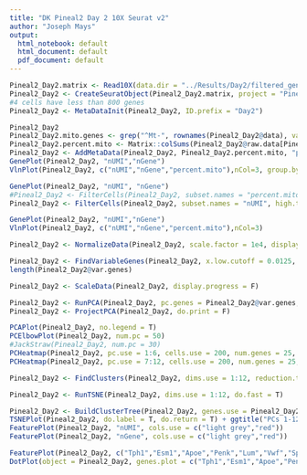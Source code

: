 ```yaml
---
title: "DK Pineal2 Day 2 10X Seurat v2"
author: "Joseph Mays"
output:
  html_notebook: default
  html_document: default
  pdf_document: default
---
```


```r
Pineal2_Day2.matrix <- Read10X(data.dir = "../Results/Day2/filtered_gene_bc_matrices/Rnor6.0.90_10X/")
Pineal2_Day2 <- CreateSeuratObject(Pineal2_Day2.matrix, project = "Pineal2_Day2", min.cells = 2, min.genes = 800)
#4 cells have less than 800 genes
Pineal2_Day2 <- MetaDataInit(Pineal2_Day2, ID.prefix = "Day2")
```

```r
Pineal2_Day2
Pineal2_Day2.mito.genes <- grep("^Mt-", rownames(Pineal2_Day2@data), value = T)
Pineal2_Day2.percent.mito <- Matrix::colSums(Pineal2_Day2@raw.data[Pineal2_Day2.mito.genes, ])/Matrix::colSums(Pineal2_Day2@raw.data)
Pineal2_Day2 <- AddMetaData(Pineal2_Day2, Pineal2_Day2.percent.mito, "percent.mito")
GenePlot(Pineal2_Day2, "nUMI","nGene")
VlnPlot(Pineal2_Day2, c("nUMI","nGene","percent.mito"),nCol=3, group.by = "orig.ident")
```

```r
GenePlot(Pineal2_Day2, "nUMI", "nGene")
#Pineal2_Day2 <- FilterCells(Pineal2_Day2, subset.names = "percent.mito", high.thresholds = 0.05)
Pineal2_Day2 <- FilterCells(Pineal2_Day2, subset.names = "nUMI", high.thresholds = 35000)

GenePlot(Pineal2_Day2, "nUMI","nGene")
VlnPlot(Pineal2_Day2, c("nUMI","nGene","percent.mito"),nCol=3)
```

```r
Pineal2_Day2 <- NormalizeData(Pineal2_Day2, scale.factor = 1e4, display.progress = F)
```

```r
Pineal2_Day2 <- FindVariableGenes(Pineal2_Day2, x.low.cutoff = 0.0125, x.high.cutoff = 3, y.cutoff = 0.3, do.plot = F)
length(Pineal2_Day2@var.genes)
```

```r
Pineal2_Day2 <- ScaleData(Pineal2_Day2, display.progress = F)
```

```r
Pineal2_Day2 <- RunPCA(Pineal2_Day2, pc.genes = Pineal2_Day2@var.genes, pcs.compute = 40, do.print = F)
Pineal2_Day2 <- ProjectPCA(Pineal2_Day2, do.print = F)
```
```r
PCAPlot(Pineal2_Day2, no.legend = T)
PCElbowPlot(Pineal2_Day2, num.pc = 50)
#JackStraw(Pineal2_Day2, num.pc = 30)
PCHeatmap(Pineal2_Day2, pc.use = 1:6, cells.use = 200, num.genes = 25, do.balanced = F)
PCHeatmap(Pineal2_Day2, pc.use = 7:12, cells.use = 200, num.genes = 25, do.balanced = F)
```

```r
Pineal2_Day2 <- FindClusters(Pineal2_Day2, dims.use = 1:12, reduction.type = "pca", resolution = 1.5, print.output = F, save.SNN = T)
```

```r
Pineal2_Day2 <- RunTSNE(Pineal2_Day2, dims.use = 1:12, do.fast = T)
```

```r
Pineal2_Day2 <- BuildClusterTree(Pineal2_Day2, genes.use = Pineal2_Day2@var.genes, do.plot = T, do.reorder = T, reorder.numeric = T)
TSNEPlot(Pineal2_Day2, do.label = T, do.return = T) + ggtitle("PCs 1-12, 1.5 res")
FeaturePlot(Pineal2_Day2, "nUMI", cols.use = c("light grey","red"))
FeaturePlot(Pineal2_Day2, "nGene", cols.use = c("light grey","red"))
```

```r
FeaturePlot(Pineal2_Day2, c("Tph1","Esm1","Apoe","Penk","Lum","Vwf","Sparcl1","Lyz2","C1qa","RT1-Bb"), cols.use=c("light grey","red"))
DotPlot(object = Pineal2_Day2, genes.plot = c("Tph1","Esm1","Apoe","Penk","Lum","Vwf","Sparcl1","Lyz2","C1qa","RT1-Bb"))
```

